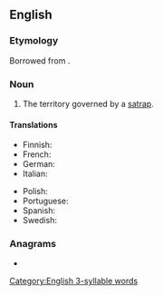 ==English==

===Etymology===
Borrowed from {{bor|en|grc|σατραπεία}}.

===Noun===
{{en-noun|satrapies}}

# The territory governed by a [[satrap]].

====Translations====
{{trans-top|territory}}
* Finnish: {{t|fi|satraappikunta}}
* French: {{t+|fr|satrapie|f}}
* German: {{t|de|Satrapie|f}}
* Italian: {{t+|it|satrapia|f}}
{{trans-mid}}
* Polish: {{t+|pl|satrapia|f}}
* Portuguese: {{t+|pt|satrapia|f}}
* Spanish: {{t|es|satrapía|f}}
* Swedish: {{t|sv|satrapi|c}}
{{trans-bottom}}

===Anagrams===
* {{anagrams|en|a=aaprsty|partays|spayart}}

[[Category:English 3-syllable words]]
